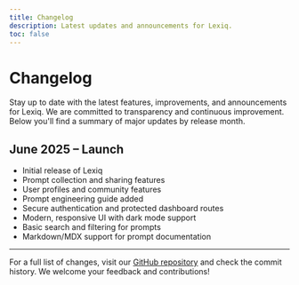 ```yaml
---
title: Changelog
description: Latest updates and announcements for Lexiq.
toc: false
---
```


# Changelog

Stay up to date with the latest features, improvements, and announcements for Lexiq. We are committed to transparency and continuous improvement. Below you'll find a summary of major updates by release month.

## June 2025 – Launch

- Initial release of Lexiq
- Prompt collection and sharing features
- User profiles and community features
- Prompt engineering guide added
- Secure authentication and protected dashboard routes
- Modern, responsive UI with dark mode support
- Basic search and filtering for prompts
- Markdown/MDX support for prompt documentation

---

For a full list of changes, visit our [GitHub repository](https://github.com/avalynndev/lexiq-web) and check the commit history. We welcome your feedback and contributions!
